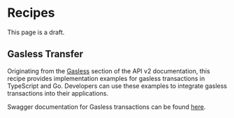 
# Recipes

<Callout type="warning" emoji="🚨">
  This page is a draft.
</Callout>

## Gasless Transfer

Originating from the [Gasless](/api-v2#operations-tag-Gasless) section of the API v2 documentation, this recipe provides implementation examples for gasless transactions in TypeScript and Go. Developers can use these examples to integrate gasless transactions into their applications.

Swagger documentation for Gasless transactions can be found [here](http://localhost:3001/api-v2#operations-tag-Gasless).

<ExampleTabs>
  <ExampleTab label="TypeScript">
    <GaslessTs />
  </ExampleTab>

  <ExampleTab label="Go">
    <GaslessGo />
  </ExampleTab>
</ExampleTabs>
